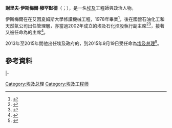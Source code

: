 {{Infobox Officeholder
|name	          = 謝里夫·伊斯梅爾
|image            = Sherif Ismail (cropped).jpg
|native_name      = شريف إسماعيل
|native_name_lang = ar
|caption        = 
|office         = [[埃及总理|埃及总理]]
|president      = [[阿卜杜勒-法塔赫·塞西|阿卜杜勒-法塔赫·塞西]]
|term_start     = 2015年9月19日
|term_end       = 2018年6月7日
|predecessor    = [[易卜拉欣·馬赫萊卜|易卜拉欣·馬赫萊卜]]
|successor      = [[穆斯塔法·馬布里|穆斯塔法·馬布里]]
|office1        = {{le|石油部 (埃及)|Ministry of Petroleum (Egypt)|石油部部長}}
|president1     = 
|primeminister1 = [[哈齊姆·貝卜拉維|哈齊姆·貝卜拉維]]{{small|（臨時）}}<br>[[易卜拉欣·馬赫萊卜|易卜拉欣·馬赫萊卜]]
|term_start1    = 2013年7月16日
|term_end1      = 2015年9月12日
|predecessor1   = {{link-ar|謝里夫·哈達瓦|شريف هدارة}}
|successor1     = {{link-ar|塔里克·穆拉|طارق الملا}}
|birth_date     = {{birth date and age|1955|7|6|df=y}}
|birth_place    = 
|death_date     = 
|death_place    = 
|alma_mater     = [[艾因夏姆斯大学|艾因夏姆斯大学]]  
|party          = [[無黨籍|無黨籍]]
|profession     =
|spouse         =
|children       = 
|residence      =
}}

'''謝里夫·伊斯梅爾·穆罕默德'''（{{lang-ar|شريف إسماعيل}}；{{bd|1955年|7月6日|}}），是一名[[埃及|埃及]]工程師與政治人物。

伊斯梅爾在在艾因夏姆斯大學修讀機械工程，1978年畢業<ref name=mofp>{{cite web|title=Meet Egypt's new Prime Minister: Sherif Ismail|url=http://www.madamasr.com/sections/politics/meet-egypts-new-prime-minister-sherif-ismail|publisher=[[Mada_Masr|Mada Masr]]|date=13 September 2015|accessdate=5 February 2016|archive-url=https://web.archive.org/web/20160315122012/http://www.madamasr.com/sections/politics/meet-egypts-new-prime-minister-sherif-ismail|archive-date=2016-03-15|dead-url=yes}}</ref>，後在國營石油化工和天然氣公司出任管理層，亦當過2002年成立的埃及石化控股執行副主席<ref name=Belda2005>{{cite book|author=Pascal Belda|title=Ebizguide Egypt|url=https://books.google.com/books?id=EL4xJptWHLoC&pg=PA94|accessdate=20 July 2013|year=2005|publisher=MTH Multimedia S.L.|isbn=978-84-933978-0-7|page=94|archive-date=2016-05-10|archive-url=https://web.archive.org/web/20160510222155/https://books.google.com/books?id=EL4xJptWHLoC&pg=PA94|dead-url=no}}</ref><ref name=pav2004>{{cite journal|last=Bogomolov|first=Pavel|title=Thirty years later|journal=Oil of Russia|year=2004|issue=3|url=http://www.oilru.com/or/17/219/|accessdate=20 July 2013|archive-date=2016-03-28|archive-url=https://web.archive.org/web/20160328041105/http://www.oilru.com/or/17/219/|dead-url=yes}}</ref>，接著又被任命為{{le|埃及天然氣控股公司|Egyptian Natural Gas Holding Company}}的主席<ref>{{cite web|title=On working meeting of Alexander Medvedev, Hany Soliman Ali, Sherif Soussa and Ibrahim Ahmed|url=http://www.gazprom.com/press/news/2006/december/article63676/|work=Gazprom|accessdate=20 July 2013|date=26 December 2006|deadurl=yes|archiveurl=https://web.archive.org/web/20160801004231/http://www.gazprom.com/press/news/2006/december/article63676/|archivedate=2016-08-01}}</ref>。

2013年至2015年間他出任埃及政府的{{le|石油部 (埃及)|Ministry of Petroleum (Egypt)|石油部長}}，到2015年9月19日受任命為[[埃及总理|埃及总理]]<ref>{{cite news|url=http://english.ahram.org.eg/NewsContent/1/64/141862/Egypt/Politics-/Egypts-Sherif-Ismail-cabinet-with--new-faces-sworn.aspx|title=Egypt's Sherif Ismail cabinet with 16 new faces sworn in by President Sisi|date=19 September 2015|accessdate=19 September 2015|work=Ahram Online|archive-date=2017-07-03|archive-url=https://web.archive.org/web/20170703015355/http://english.ahram.org.eg/NewsContent/1/64/141862/Egypt/Politics-/Egypts-Sherif-Ismail-cabinet-with--new-faces-sworn.aspx|dead-url=no}}</ref>。

==參考資料==
{{reflist}}
{{Commons}}

{{s-start}}
{{s-off}}
{{s-bef|before={{link-ar|謝里夫·哈達瓦|شريف هدارة}}}}
{{s-ttl|title={{le|石油部 (埃及)|Ministry of Petroleum (Egypt)|石油部部長}}|years=2013年－2015年}}
{{s-aft|after={{link-ar|塔里克·穆拉|طارق الملا}}}}
|-
{{s-bef|before=[[易卜拉欣·馬赫萊卜|易卜拉欣·馬赫萊卜]]}}
{{s-ttl|title=[[埃及总理|埃及总理]]|years=2015年－2018年}}
{{s-aft|after=[[穆斯塔法·馬布里|穆斯塔法·馬布里]]|代理}}
{{s-end}}
{{埃及总理}}
{{Authority control}}

{{DEFAULTSORT:Ismail, Sherif}}

[[Category:埃及总理|Category:埃及总理]]
[[Category:埃及工程师|Category:埃及工程师]]